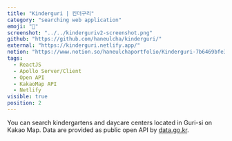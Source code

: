 ```yaml
---
title: "Kinderguri | 킨더구리"
category: "searching web application"
emoji: "👶"
screenshot: "../../kinderguriv2-screenshot.png"
github: "https://github.com/haneulcha/kinderguri/"
external: "https://kinderguri.netlify.app/"
notion: "https://www.notion.so/haneulchaportfolio/Kinderguri-7b6469bfe30b450e8a10687cf423943e"
tags:
  - ReactJS
  - Apollo Server/Client
  - Open API
  - KakaoMap API
  - Netlify
visible: true
position: 2
---
```


You can search kindergartens and daycare centers located in Guri-si on Kakao Map. Data are provided as public open API by <a href="https://www.data.go.kr/" target="_blank" rel="nofollow noopener noreferrer" aria-label="External Link">data.go.kr</a>.
